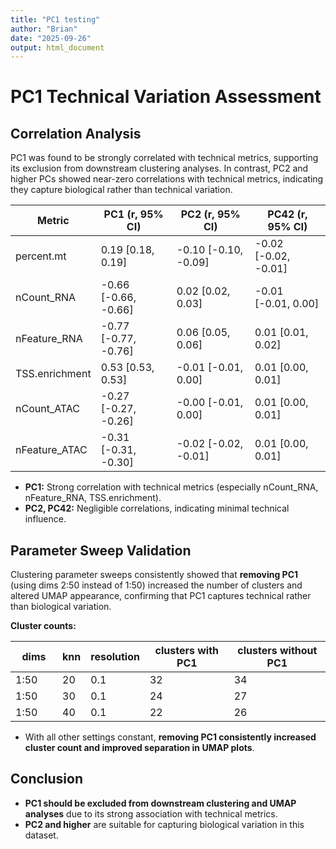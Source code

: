 ```yaml
---
title: "PC1 testing"
author: "Brian"
date: "2025-09-26"
output: html_document
---
```


# PC1 Technical Variation Assessment

## Correlation Analysis

PC1 was found to be strongly correlated with technical metrics, supporting its exclusion from downstream clustering analyses. In contrast, PC2 and higher PCs showed near-zero correlations with technical metrics, indicating they capture biological rather than technical variation.

| Metric            | PC1 (r, 95% CI)           | PC2 (r, 95% CI)           | PC42 (r, 95% CI)         |
|-------------------|--------------------------|---------------------------|--------------------------|
| percent.mt        | 0.19 [0.18, 0.19]        | -0.10 [-0.10, -0.09]      | -0.02 [-0.02, -0.01]     |
| nCount_RNA        | -0.66 [-0.66, -0.66]     | 0.02 [0.02, 0.03]         | -0.01 [-0.01, 0.00]      |
| nFeature_RNA      | -0.77 [-0.77, -0.76]     | 0.06 [0.05, 0.06]         | 0.01 [0.01, 0.02]        |
| TSS.enrichment    | 0.53 [0.53, 0.53]        | -0.01 [-0.01, 0.00]       | 0.01 [0.00, 0.01]        |
| nCount_ATAC       | -0.27 [-0.27, -0.26]     | -0.00 [-0.01, 0.00]       | 0.01 [0.00, 0.01]        |
| nFeature_ATAC     | -0.31 [-0.31, -0.30]     | -0.02 [-0.02, -0.01]      | 0.01 [0.00, 0.01]        |

- **PC1:** Strong correlation with technical metrics (especially nCount_RNA, nFeature_RNA, TSS.enrichment).
- **PC2, PC42:** Negligible correlations, indicating minimal technical influence.

## Parameter Sweep Validation

Clustering parameter sweeps consistently showed that **removing PC1** (using dims 2:50 instead of 1:50) increased the number of clusters and altered UMAP appearance, confirming that PC1 captures technical rather than biological variation.

**Cluster counts:**

| dims      | knn | resolution | clusters with PC1 | clusters without PC1 |
|-----------|-----|------------|-------------------|----------------------|
| 1:50      | 20  | 0.1        | 32                | 34                   |
| 1:50      | 30  | 0.1        | 24                | 27                   |
| 1:50      | 40  | 0.1        | 22                | 26                   |


- With all other settings constant, **removing PC1 consistently increased cluster count and improved separation in UMAP plots**.

## Conclusion

- **PC1 should be excluded from downstream clustering and UMAP analyses** due to its strong association with technical metrics.
- **PC2 and higher** are suitable for capturing biological variation in this dataset.